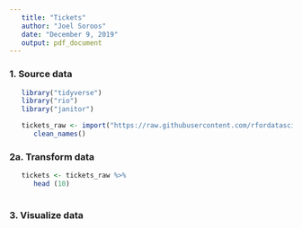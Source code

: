 ```yaml
---
   title: "Tickets"
   author: "Joel Soroos"
   date: "December 9, 2019"
   output: pdf_document
---
```



### 1. Source data
```r

   library("tidyverse")
   library("rio")
   library("janitor")

   tickets_raw <- import("https://raw.githubusercontent.com/rfordatascience/tidytuesday/master/data/2019/2019-12-03/tickets.csv") %>%
      clean_names()

```


### 2a.  Transform data
```r

   tickets <- tickets_raw %>%
      head (10)
  
```




### 3. Visualize data
```r


```